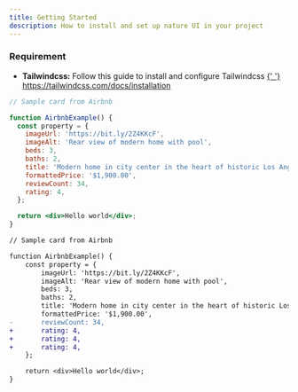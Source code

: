```yaml
---
title: Getting Started
description: How to install and set up nature UI in your project
---
```


### Requirement

- **Tailwindcss:** Follow this guide to install and configure Tailwindcss
  <a target='_blank' href='https://tailwindcss.com/docs/installation'>
    {' '}
    https://tailwindcss.com/docs/installation
  </a>

```jsx
// Sample card from Airbnb

function AirbnbExample() {
  const property = {
    imageUrl: 'https://bit.ly/2Z4KKcF',
    imageAlt: 'Rear view of modern home with pool',
    beds: 3,
    baths: 2,
    title: 'Modern home in city center in the heart of historic Los Angeles',
    formattedPrice: '$1,900.00',
    reviewCount: 34,
    rating: 4,
  };

  return <div>Hello world</div>;
}
```

```diff js
// Sample card from Airbnb

function AirbnbExample() {
	const property = {
		imageUrl: 'https://bit.ly/2Z4KKcF',
		imageAlt: 'Rear view of modern home with pool',
		beds: 3,
		baths: 2,
		title: 'Modern home in city center in the heart of historic Los Angeles',
		formattedPrice: '$1,900.00',
-		reviewCount: 34,
+		rating: 4,
+		rating: 4,
+		rating: 4,
	};

	return <div>Hello world</div>;
}
```
